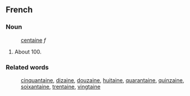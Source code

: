 ==French==
===Noun===
:[[centaine]] ''f''
#About 100.
===Related words===
:[[cinquantaine]], [[dizaine]], [[douzaine]], [[huitaine]], [[quarantaine]], [[quinzaine]], [[soixantaine]], [[trentaine]], [[vingtaine]]